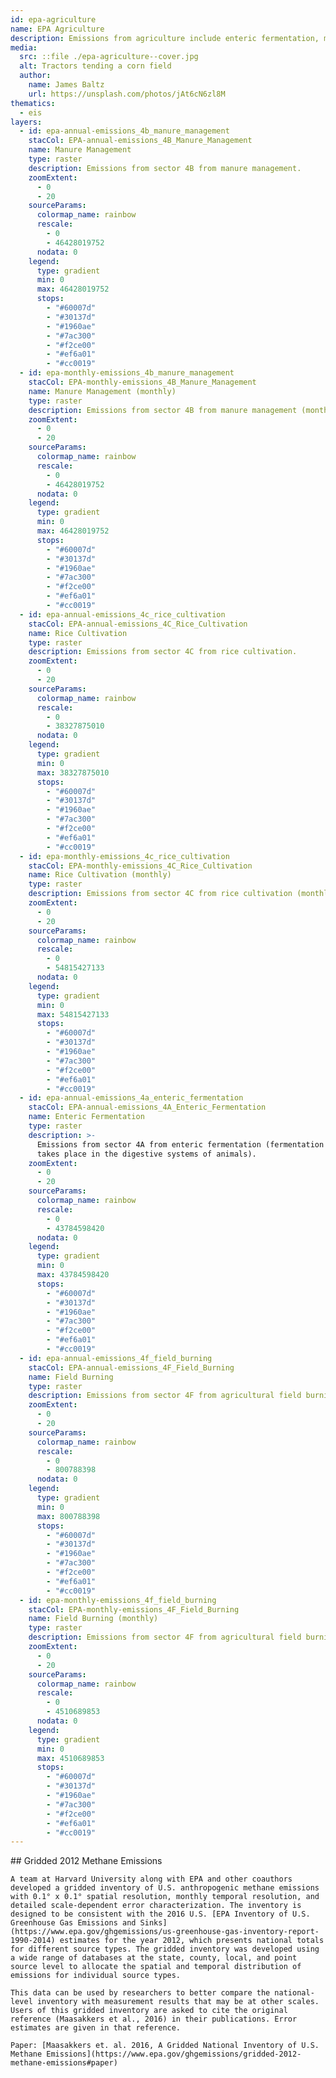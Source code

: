 ```yaml
---
id: epa-agriculture
name: EPA Agriculture
description: Emissions from agriculture include enteric fermentation, manure management, rice cultivation, and field burning of agricultural residues
media:
  src: ::file ./epa-agriculture--cover.jpg
  alt: Tractors tending a corn field
  author:
    name: James Baltz
    url: https://unsplash.com/photos/jAt6cN6zl8M
thematics:
  - eis
layers:
  - id: epa-annual-emissions_4b_manure_management
    stacCol: EPA-annual-emissions_4B_Manure_Management
    name: Manure Management
    type: raster
    description: Emissions from sector 4B from manure management.
    zoomExtent:
      - 0
      - 20
    sourceParams:
      colormap_name: rainbow
      rescale:
        - 0
        - 46428019752
      nodata: 0
    legend:
      type: gradient
      min: 0
      max: 46428019752
      stops:
        - "#60007d"
        - "#30137d"
        - "#1960ae"
        - "#7ac300"
        - "#f2ce00"
        - "#ef6a01"
        - "#cc0019"
  - id: epa-monthly-emissions_4b_manure_management
    stacCol: EPA-monthly-emissions_4B_Manure_Management
    name: Manure Management (monthly)
    type: raster
    description: Emissions from sector 4B from manure management (monthly).
    zoomExtent:
      - 0
      - 20
    sourceParams:
      colormap_name: rainbow
      rescale:
        - 0
        - 46428019752
      nodata: 0
    legend:
      type: gradient
      min: 0
      max: 46428019752
      stops:
        - "#60007d"
        - "#30137d"
        - "#1960ae"
        - "#7ac300"
        - "#f2ce00"
        - "#ef6a01"
        - "#cc0019"
  - id: epa-annual-emissions_4c_rice_cultivation
    stacCol: EPA-annual-emissions_4C_Rice_Cultivation
    name: Rice Cultivation
    type: raster
    description: Emissions from sector 4C from rice cultivation.
    zoomExtent:
      - 0
      - 20
    sourceParams:
      colormap_name: rainbow
      rescale:
        - 0
        - 38327875010
      nodata: 0
    legend:
      type: gradient
      min: 0
      max: 38327875010
      stops:
        - "#60007d"
        - "#30137d"
        - "#1960ae"
        - "#7ac300"
        - "#f2ce00"
        - "#ef6a01"
        - "#cc0019"
  - id: epa-monthly-emissions_4c_rice_cultivation
    stacCol: EPA-monthly-emissions_4C_Rice_Cultivation
    name: Rice Cultivation (monthly)
    type: raster
    description: Emissions from sector 4C from rice cultivation (monthly).
    zoomExtent:
      - 0
      - 20
    sourceParams:
      colormap_name: rainbow
      rescale:
        - 0
        - 54815427133
      nodata: 0
    legend:
      type: gradient
      min: 0
      max: 54815427133
      stops:
        - "#60007d"
        - "#30137d"
        - "#1960ae"
        - "#7ac300"
        - "#f2ce00"
        - "#ef6a01"
        - "#cc0019"
  - id: epa-annual-emissions_4a_enteric_fermentation
    stacCol: EPA-annual-emissions_4A_Enteric_Fermentation
    name: Enteric Fermentation
    type: raster
    description: >-
      Emissions from sector 4A from enteric fermentation (fermentation that
      takes place in the digestive systems of animals).
    zoomExtent:
      - 0
      - 20
    sourceParams:
      colormap_name: rainbow
      rescale:
        - 0
        - 43784598420
      nodata: 0
    legend:
      type: gradient
      min: 0
      max: 43784598420
      stops:
        - "#60007d"
        - "#30137d"
        - "#1960ae"
        - "#7ac300"
        - "#f2ce00"
        - "#ef6a01"
        - "#cc0019"
  - id: epa-annual-emissions_4f_field_burning
    stacCol: EPA-annual-emissions_4F_Field_Burning
    name: Field Burning
    type: raster
    description: Emissions from sector 4F from agricultural field burning.
    zoomExtent:
      - 0
      - 20
    sourceParams:
      colormap_name: rainbow
      rescale:
        - 0
        - 800788398
      nodata: 0
    legend:
      type: gradient
      min: 0
      max: 800788398
      stops:
        - "#60007d"
        - "#30137d"
        - "#1960ae"
        - "#7ac300"
        - "#f2ce00"
        - "#ef6a01"
        - "#cc0019"
  - id: epa-monthly-emissions_4f_field_burning
    stacCol: EPA-monthly-emissions_4F_Field_Burning
    name: Field Burning (monthly)
    type: raster
    description: Emissions from sector 4F from agricultural field burning (monthly).
    zoomExtent:
      - 0
      - 20
    sourceParams:
      colormap_name: rainbow
      rescale:
        - 0
        - 4510689853
      nodata: 0
    legend:
      type: gradient
      min: 0
      max: 4510689853
      stops:
        - "#60007d"
        - "#30137d"
        - "#1960ae"
        - "#7ac300"
        - "#f2ce00"
        - "#ef6a01"
        - "#cc0019"
---
```


<Block>
  <Prose>
    ## Gridded 2012 Methane Emissions

    A team at Harvard University along with EPA and other coauthors developed a gridded inventory of U.S. anthropogenic methane emissions with 0.1° x 0.1° spatial resolution, monthly temporal resolution, and detailed scale-dependent error characterization. The inventory is designed to be consistent with the 2016 U.S. [EPA Inventory of U.S. Greenhouse Gas Emissions and Sinks](https://www.epa.gov/ghgemissions/us-greenhouse-gas-inventory-report-1990-2014) estimates for the year 2012, which presents national totals for different source types. The gridded inventory was developed using a wide range of databases at the state, county, local, and point source level to allocate the spatial and temporal distribution of emissions for individual source types.

    This data can be used by researchers to better compare the national-level inventory with measurement results that may be at other scales. Users of this gridded inventory are asked to cite the original reference (Maasakkers et al., 2016) in their publications. Error estimates are given in that reference.

    Paper: [Maasakkers et. al. 2016, A Gridded National Inventory of U.S. Methane Emissions](https://www.epa.gov/ghgemissions/gridded-2012-methane-emissions#paper)

  </Prose>
</Block>
